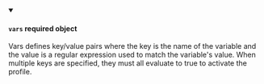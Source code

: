 
<details className="config-field" data-expandable="false" open>
<summary>

#### `vars` <span class="config-field-required" data-required="false">required</span> <span class="config-field-type">object</span> <span class="config-field-default"></span> <span class="config-field-enum"></span>

Vars defines key/value pairs where the key is the name of the variable and the value is a regular expression used to match the variable's value.
When multiple keys are specified, they must all evaluate to true to activate the profile.

</summary>



</details>
